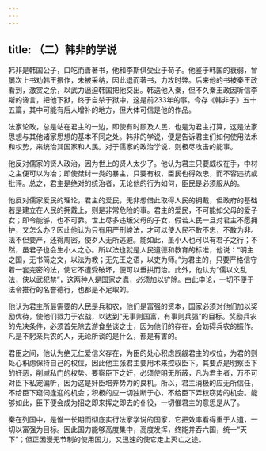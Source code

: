 ```yaml
---
---
---
```

title: （二）韩非的学说
---



韩非是韩国公子，口吃而善著书，他和李斯俱受业于荀子。他鉴于韩国的衰弱，曾屡次上书劝韩王振作，未被采纳，因此退而著书，力攻时弊。后来他的书被秦王政看到，激赏之余，以武力逼迫韩国把他交出。韩送他入秦，但不久秦王政因听信李斯的谗言，把他下狱，终于自杀于狱中，这是前233年的事。今存《韩非子》五十五篇，其中可能有后人增补的地方，但大体可信是他的作品。

法家论政，总是站在君主的一边，即使有时顾及人民，也是为君主打算，这是法家思想与其他诸家思想的基本不同之处。韩非的学说，便是告诉君主们如何使用法术和权势，来统治其国家和人民。对于儒家的政治学说，则极尽攻击的能事。

他反对儒家的贤人政治，因为世上的贤人太少了。他认为君主只要威权在手，中材之主便可以为冶；即使桀纣一类的暴主，只要有权，臣民也得效忠，而不容违抗或批评。总之，君主是绝对的统治者，无论他的行为如何，臣民是必须服从的。

他反对儒家爱民的理论，君主的爱民，无非想借此取得人民的拥戴，但政府的基础若是建立在人民的拥戴上，则是非常危险的事。君主的爱民，不可能如父母的爱子女；即令能够，也不可靠。世上尽多违叛父母的子女，假若人民一旦对君主不愿拥护，又怎么办？因此他认为只有用严刑峻法，才可以使人民不敢不忠，不敢为非。法不但要严，还得周密，使歹人无所逃避。能如此，虽小人也可以有君子之行；不然，虽君子也会生小人之心。所以法也就是人民道德和教育的标准，他说：“明主之国，无书简之文，以法为教；无先王之语，以吏为师。”为君主的，只要严格信守着一套完密的法，使它不遭受破坏，便可以垂拱而治。此外，他认为“儒以文乱法，侠以武犯禁”，这两种人是国家之蠹，必须加以铲除。由此申论，一切不便于法令推行的名誉德行，也都是不足取的。

他认为君主所最需要的人民是兵和农，他们是富强的资本，国家必须对他们加以奖励优待，使他们戮力于农战，以达到“无事则国富，有事则兵强”的目标。奖励兵农的先决条件，必须首先除去游食坐谈之士，因为他们的存在，会妨碍兵农的振作。凡是不躬亲兵农的人，无论所谈的是什么，都是有害的。

君臣之间，他认为绝无仁爱信义存在，为臣的处心积虑觊觎君主的权位，为君的则处心积虑保持自己的权位，因此他主张君主要用术来控驭臣下。其要点是明察臣下的奸恶，削减私门的权势。要察臣下之奸，必须使明无所蔽，凡为君主者，万不可对臣下私宠偏听，因为这是奸臣培养势力的良机。所以，君主消极的应无所信任，不给臣下窥伺逢迎的机会；积极的应一切独断于心，不给臣下弄权窃势的机会。能够如此，臣下便会成为招之即来挥之即去的仆役，一切惟君主的意思是从了。

秦在列国中，是惟一长期而彻底实行法家学说的国家，它把效率看得重于人道，一切以富强为目标。因此国力能够高度集中，高度发挥，终能并吞六国，统一“天下”；但正因漫无节制的使用国力，又迅速的使它走上灭亡之途。